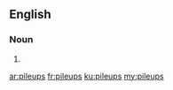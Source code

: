 {{also|pile-ups}}
==English==

===Noun===
{{head|en|noun plural form}}

# {{plural of|pileup|lang=en}}

[[ar:pileups]]
[[fr:pileups]]
[[ku:pileups]]
[[my:pileups]]